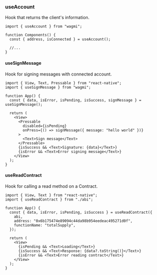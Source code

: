 ### useAccount

Hook that returns the client's information.

```tsx
import { useAccount } from "wagmi";

function Components() {
  const { address, isConnected } = useAccount();

  //...
}
```

#### useSignMessage

Hook for signing messages with connected account.

```tsx
import { View, Text, Pressable } from "react-native";
import { useSignMessage } from "wagmi";

function App() {
  const { data, isError, isPending, isSuccess, signMessage } = useSignMessage();

  return (
    <View>
      <Pressable
        disabled={isPending}
        onPress={() => signMessage({ message: "hello world" })}
      >
        <Text>Sign message</Text>
      </Pressable>
      {isSuccess && <Text>Signature: {data}</Text>}
      {isError && <Text>Error signing message</Text>}
    </View>
  );
}
```

#### useReadContract

Hook for calling a read method on a Contract.

```tsx
import { View, Text } from "react-native";
import { useReadContract } from "./abi";

function App() {
  const { data, isError, isPending, isSuccess } = useReadContract({
    abi,
    address: "0x6b175474e89094c44da98b954eedeac495271d0f",
    functionName: "totalSupply",
  });

  return (
    <View>
      {isPending && <Text>Loading</Text>}
      {isSuccess && <Text>Response: {data?.toString()}</Text>}
      {isError && <Text>Error reading contract</Text>}
    </View>
  );
}
```

<Card title="Learn More" href="https://wagmi.sh/react/api/hooks" />
